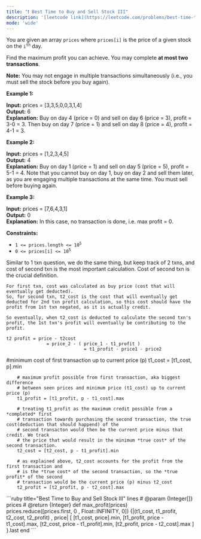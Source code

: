 ```yaml
---
title: "❗️ Best Time to Buy and Sell Stock III"
description: '[leetcode link](https://leetcode.com/problems/best-time-to-buy-and-sell-stock-iii/description/)'
mode: 'wide'
---
```

<Tabs>
  <Tab title="Question" icon="circle-question" iconType="regular">
    <Card>
      <p>You are given an array <code>prices</code> where <code>prices[i]</code> is the price of a given stock on the <code>i<sup>th</sup></code> day.</p>  <p>Find the maximum profit you can achieve. You may complete <strong>at most two transactions</strong>.</p>  <p><strong>Note:</strong> You may not engage in multiple transactions simultaneously (i.e., you must sell the stock before you buy again).</p>   <p><strong class="example">Example 1:</strong></p>   <strong>Input:</strong> prices = [3,3,5,0,0,3,1,4] <br/> <strong>Output:</strong> 6 <br/> <strong>Explanation:</strong> Buy on day 4 (price = 0) and sell on day 6 (price = 3), profit = 3-0 = 3. Then buy on day 7 (price = 1) and sell on day 8 (price = 4), profit = 4-1 = 3.  <p><strong class="example">Example 2:</strong></p>   <strong>Input:</strong> prices = [1,2,3,4,5] <br/> <strong>Output:</strong> 4 <br/> <strong>Explanation:</strong> Buy on day 1 (price = 1) and sell on day 5 (price = 5), profit = 5-1 = 4. Note that you cannot buy on day 1, buy on day 2 and sell them later, as you are engaging multiple transactions at the same time. You must sell before buying again.   <p><strong class="example">Example 3:</strong></p>   <strong>Input:</strong> prices = [7,6,4,3,1] <br/> <strong>Output:</strong> 0 <br/> <strong>Explanation:</strong> In this case, no transaction is done, i.e. max profit = 0.    <p><strong>Constraints:</strong></p>  <ul>  <li><code>1 &lt;= prices.length &lt;= 10<sup>5</sup></code></li>  <li><code>0 &lt;= prices[i] &lt;= 10<sup>5</sup></code></li> </ul> 
    </Card>
  </Tab>
  <Tab title="Solution" icon="lightbulb" iconType="regular" >
    <Card>
      Similar to 1 txn question, we do the same thing, but keep track of 2 txns, and cost of second txn is the most important calculation.
  Cost of second txn is the crucial definition.
	
	For first txn, cost was calculated as buy price (cost that will eventually get deducted). 
	So, for second txn, t2_cost is the cost that will eventually get deducted for 2nd txn profit calculation, so this cost should have the profit from 1st txn negated, as it is actually credit. 
	
	So eventually, when t2_cost is deducted to calculate the second txn's profit, the 1st txn's profit will eventually be contributing to the profit. 
	
	t2 profit = price - t2cost
	               = price_2 - ( price_1 - t1_profit )
								 = t1_profit - price1 - price2
	
   #minimum cost of first transaction up to current price (p)
        t1_cost = [t1_cost, p].min
		
		# maximum profit possible from first transaction, aka biggest difference 
		# between seen prices and minimum price (t1_cost) up to current price (p)
        t1_profit = [t1_profit, p - t1_cost].max 
		
		# treating t1_profit as the maximum credit possible from a *completed* first 
		# transaction towards purchasing the second transaction, the true cost(deduction that should happend) of the 
		# second transacton would then be the current price minus that credit. We track
		# the price that would result in the minimum *true cost* of the second transaction.
        t2_cost = [t2_cost, p - t1_profit].min 
		
		# as explained above, t2_cost accounts for the profit from the first transaction and
		# is the *true cost* of the second transaction, so the *true profit* of the second 
		# transaction would be the current price (p) minus t2_cost
        t2_profit = [t2_profit, p - t2_cost].max
</Card>
  <Expandable title="code">
    <CodeGroup dropdown>
```ruby title="Best Time to Buy and Sell Stock III" lines
# @param {Integer[]} prices
# @return {Integer}
def max_profit(prices)
  prices.reduce([prices.first, 0 , Float::INFINITY, 0]) {|(t1_cost, t1_profit, t2_cost, t2_profit) , price|
    [
        [t1_cost, price].min,
        [t1_profit, price - t1_cost].max,
        [t2_cost, price - t1_profit].min,
        [t2_profit, price - t2_cost].max
    ]
  }.last
end
```
    </CodeGroup>
  </Expandable>
  </Tab>
</Tabs>